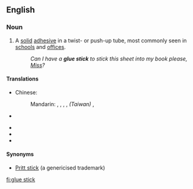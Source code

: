 ==English==

===Noun===
{{en-noun|sg=[[glue]] [[stick]]}}

# A [[solid]] [[adhesive]] in a twist- or push-up tube, most commonly seen in [[school]]s and [[office]]s.
#: ''Can I have a '''glue stick''' to stick this sheet into my book please, [[Miss]]?''

====Translations====
{{trans-top|solid adhesive tube}}
* Chinese:
*: Mandarin: {{t|zh|固體膠|sc=Hani}}, {{t|zh|固体胶|tr=gùtǐjiāo|sc=Hani}}, {{t|zh|膠水棒|sc=Hani}}, {{t|zh|胶水棒|tr=jiāoshuǐbàng|sc=Hani}}, ''(Taiwan)'' {{t|zh|口紅膠|sc=Hani}}, {{t|zh|口红胶|tr=kǒuhóngjiāo|sc=Hani}}
* {{trreq|Finnish}}
{{trans-mid}}
* {{trreq|Georgian}}
* {{trreq|Macedonian}}
* {{trreq|Tamil}}
{{trans-bottom}}

====Synonyms====
* [[Pritt stick]] (a genericised trademark)

[[fi:glue stick]]